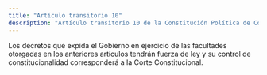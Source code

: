 ```yaml
---
title: "Artículo transitorio 10"
description: "Artículo transitorio 10 de la Constitución Política de Colombia"
---
```


Los decretos que expida el Gobierno en ejercicio de las facultades otorgadas en los anteriores artículos tendrán fuerza de ley y su control de constitucionalidad corresponderá a la Corte Constitucional.
